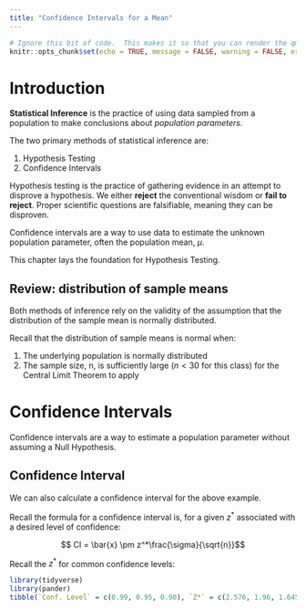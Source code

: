 ```yaml
---
title: "Confidence Intervals for a Mean"
---
```

```r
# Ignore this bit of code.  This makes it so that you can render the qmd file even when there are errors in your code.
knitr::opts_chunk$set(echo = TRUE, message = FALSE, warning = FALSE, error = TRUE)
```

# Introduction

__Statistical Inference__ is the practice of using data sampled from a population to make conclusions about *population parameters*.  

The two primary methods of statistical inference are:  

  1. Hypothesis Testing
  2. Confidence Intervals
  
Hypothesis testing is the practice of gathering evidence in an attempt to disprove a hypothesis.  We either **reject** the conventional wisdom or **fail to reject**.  Proper scientific questions are falsifiable, meaning they can be disproven.  

Confidence intervals are a way to use data to estimate the unknown population parameter, often the population mean, $\mu$.  


This chapter lays the foundation for Hypothesis Testing.  


## Review:  distribution of sample means

Both methods of inference rely on the validity of the assumption that the distribution of the sample mean is normally distributed.  

Recall that the distribution of sample means is normal when:  

  1. The underlying population is normally distributed
  2. The sample size, n, is sufficiently large ($n<30$ for this class) for the Central Limit Theorem to apply




# Confidence Intervals

Confidence intervals are a way to estimate a population parameter without assuming a Null Hypothesis.  

## Confidence Interval

We can also calculate a confidence interval for the above example.  


Recall the formula for a confidence interval is, for a given $z^*$ associated with a desired level of confidence:

$$ CI = \bar{x} \pm z^*\frac{\sigma}{\sqrt{n}}$$

Recall the $z^*$ for common confidence levels:

```r
library(tidyverse)
library(pander)
tibble(`Conf. Level` = c(0.99, 0.95, 0.90), `Z*` = c(2.576, 1.96, 1.645)) %>% pander()
```


